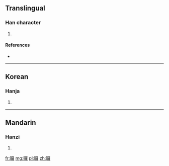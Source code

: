 ==Translingual==

===Han character===
{{Han char|rn=72|rad=日|as=19|sn=23|four=|canj=日田中土 (AWLG)}}

# {{defn|Han|sort=日19}}

====References====
* {{Han ref|kx=0501.420|dkj=14264|dj=0872.180|hdz=21542.160|uh=66EA|ud=26346}}

----

==Korean==

===Hanja===
{{ko-hanja|hangeul=라>나|eumhun=|rv=ra>na|mr=ra>na|y=la>na}}

# {{defn|Korean|sort=日19}}

----

==Mandarin==

===Hanzi===
{{cmn-hanzi|pin=[[luǒ]] ([[luo3]])|wg=lo<sup>3</sup>}}

# {{defn|Mandarin|sort=日19}}

[[fr:曪]]
[[mg:曪]]
[[pl:曪]]
[[zh:曪]]